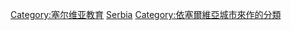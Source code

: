 [[Category:塞尔维亚教育|Category:塞尔维亚教育]]
[[Category:各國各城市教育|Serbia]]
[[Category:依塞爾維亞城市來作的分類|Category:依塞爾維亞城市來作的分類]]